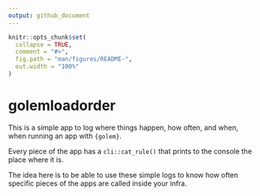 ```yaml
---
output: github_document
---
```


<!-- README.md is generated from README.Rmd. Please edit that file -->

```r
knitr::opts_chunk$set(
  collapse = TRUE,
  comment = "#>",
  fig.path = "man/figures/README-",
  out.width = "100%"
)
```

# golemloadorder

<!-- badges: start -->
<!-- badges: end -->

This is a simple app to log where things happen, how often, and when, when running an app with `{golem}`.
 
Every piece of the app has a `cli::cat_rule()` that prints to the console the place where it is. 

The idea here is to be able to use these simple logs to know how often specific pieces of the apps are called inside your infra.